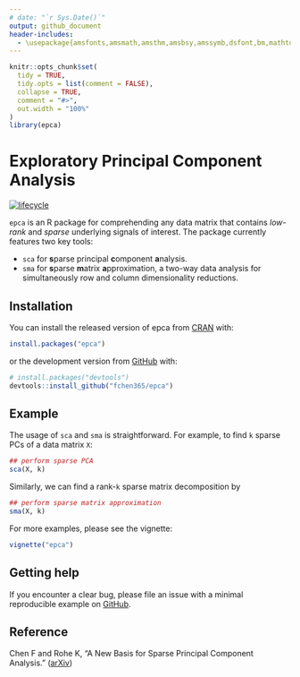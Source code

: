 ```yaml
---
# date: "`r Sys.Date()`"
output: github_document
header-includes:
  - \usepackage{amsfonts,amsmath,amsthm,amsbsy,amssymb,dsfont,bm,mathtools,mathalfa}
---
```


<!-- README.md is generated from README.Rmd. Please edit that file -->

```r
knitr::opts_chunk$set(
  tidy = TRUE, 
  tidy.opts = list(comment = FALSE),
  collapse = TRUE,
  comment = "#>",
  out.width = "100%"
)
library(epca)
```

# Exploratory Principal Component Analysis

<!-- badges: start -->
[![lifecycle](https://img.shields.io/badge/lifecycle-maturing-blue.svg)](https://lifecycle.r-lib.org/articles/stages.html#maturing)
<!-- badges: end -->

`epca` is an R package for comprehending any data matrix that contains *low-rank* and *sparse* underlying signals of interest. 
The package currently features two key tools:

* `sca` for **s**parse principal **c**omponent **a**nalysis.
* `sma` for **s**parse **m**atrix **a**pproximation, a two-way data analysis for simultaneously row and column dimensionality reductions.

## Installation

You can install the released version of epca from [CRAN](https://CRAN.R-project.org) with:

``` r
install.packages("epca")
```

or the development version from [GitHub](https://github.com/) with:

``` r
# install.packages("devtools")
devtools::install_github("fchen365/epca")
```
## Example

The usage of `sca` and `sma` is straightforward. For example, to find `k` sparse PCs of a data matrix `X`:
```r
## perform sparse PCA
sca(X, k)
```

Similarly, we can find a rank-`k` sparse matrix decomposition by
```r
## perform sparse matrix approximation
sma(X, k)
```

For more examples, please see the vignette: 
```r
vignette("epca")
```


## Getting help

If you encounter a clear bug, please file an issue with a minimal reproducible example on [GitHub](https://github.com/fchen365/epca/issues). 


## Reference

Chen F and Rohe K, "A New Basis for Sparse Principal Component Analysis." ([arXiv](https://arxiv.org/abs/2007.00596))

